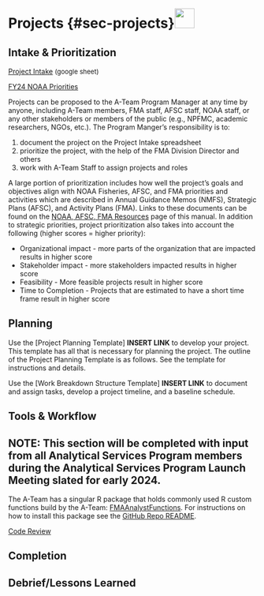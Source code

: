 # Projects {#sec-projects}![](_img/analytics_icon.png){height=40px}

## Intake & Prioritization

 [Project Intake](Link to be added) <font size="2"> (google sheet) </font>
 
 [FY24 NOAA Priorities](LINK TO BE ADDED)
 
 Projects can be proposed to the A-Team Program Manager at any time by anyone, including A-Team members, FMA staff, AFSC staff, NOAA staff, or any other stakeholders or members of the public (e.g., NPFMC, academic researchers, NGOs, etc.).  The Program Manger's responsibility is to:    
 
  1. document the project on the Project Intake spreadsheet    
  2. prioritize the project, with the help of the FMA Division Director and others    
  3. work with A-Team Staff to assign projects and roles
 
 A large portion of prioritization includes how well the project's goals and objectives align with NOAA Fisheries, AFSC, and FMA priorities and activities which are described in Annual Guidance Memos (NMFS), Strategic Plans (AFSC), and Activity Plans (FMA).  Links to these documents can be found on the [NOAA, AFSC, FMA Resources](999-NOAA-AFSC-FMA-resources.qmd#sec-resources) page of this manual.  In addition to strategic priorities, project prioritization also takes into account the following (higher scores = higher priority):    
 
  * Organizational impact - more parts of the organization that are impacted results in higher score    
  * Stakeholder impact - more stakeholders impacted results in higher score    
  * Feasibility - More feasible projects result in higher score    
  * Time to Completion - Projects that are estimated to have a short time frame result in higher score    
  
## Planning

Use the [Project Planning Template] **INSERT LINK** to develop your project. This template has all that is necessary for planning the project.  The outline of the Project Planning Template is as follows.  See the template for instructions and details. 

Use the [Work Breakdown Structure Template] **INSERT LINK** to document and assign tasks, develop a project timeline, and a baseline schedule.

<!-- 1. Executive Summary - give an overview of the project and purpose     -->
<!-- 2. Project Justification - a brief justification for the project     -->
<!-- 3. Project Governance - how tasks are assigned, how conflict is resolved, etc.     -->
<!-- 4. Project Scope - what is in versus out of the project     -->
<!-- 5. Deliverables     -->
<!-- 6. Work Breakdown Structure - Use the Work Breakdown Structure Template to document and assign tasks, develop a project timeline, and a baseline schedule.     -->
<!-- 7. Stakeholders - who they are and how they are impacted     -->
<!-- 8. Baseline Schedule - an expected timeline to gauge progress against -->
<!-- 9. Milestone List - major milestones and expected dates     -->
<!-- 10. Change Management Plan - how and who will manage and approve changes to scope     -->
<!-- 11. Project Scope Management Plan - who manages and approves scope and final project     -->
<!-- 12. Analytical Plan - describe the analyses, statistical methods and plan for technical review of outputs and code -->
<!-- 13. Communications Management Plan - who needs to be informed and at what stages and times during the project     -->
<!-- 14. Resource Management Plan - what *non-human* resources are needed, include costs if purchases are going to be made.  Include estimates of travel & publication costs.     -->
<!-- 15. Human Resources Management Plan - staffing needs, including skills sets and training.     -->
<!-- 16. Human Resource Requirement Calendar - provide estimates of the time needed for each team member.     -->
<!-- 17. Schedule Management Plan - explain how changes to the schedule will be managed and accommodated to meet project goals     -->
<!-- 18. Quality Management Plan - explain how quality control measures will ensure the final quality of the deliverables     -->
<!-- 19. Risk Management Plan - how will risks be identified, analyzed and mitigated against.  Use a Risk Log to catalog risks.     -->
<!-- 20. Quality Baseline - define success for the project -->



## Tools & Workflow

## NOTE: This section will be completed with input from all Analytical Services Program members during the Analytical Services Program Launch Meeting slated for early 2024.

The A-Team has a singular R package that holds commonly used R custom functions build by the A-Team: [FMAAnalystFunctions](https://github.com/Alaska-Fisheries-Monitoring-Analytics/FMAAnalystFunctions).  For instructions on how to install this package see the [GitHub Repo README](https://github.com/Alaska-Fisheries-Monitoring-Analytics/FMAAnalystFunctions#fma-analyst-functions).

[Code Review](071-collaborate.qmd)

## Completion

## Debrief/Lessons Learned

<!-- ## Tools -->

<!-- * Keep only 1 working instance     -->
<!-- * Use Github or other version control     -->
<!-- * Document Q&A, e.g., by using Github Issues     -->
<!--   * alternatively use Google Docs to track project history     -->
<!--   * create a minimal reproducible example, aka [repex](https://stackoverflow.com/help/minimal-reproducible-example)     -->

<!-- ### Software -->
<!--  [Building R Packages](https://r-pkgs.org/) -->



<!-- ## Project Management {#sec-project-mgmt} -->

<!-- 1. Benefits Analysis -->
<!--     a. Tangible     -->
<!--         i. estimate     -->
<!--     b. Intangible -->
<!-- 2. Charter - What - gives approval for planning     -->
<!--     a. Need    -->
<!--     b. Objectives    -->
<!--     c. Requirements    -->
<!--     d. Scope    -->
<!--     e. Schedule, milestones, budget    -->
<!--     f. key stakeholders    -->
<!--     g. risks    -->
<!--     h. deliverables    -->
<!--     i. success criteria -->
<!-- 3. Stakeholder     -->
<!--     a. stakeholder register     -->
<!--     b. stakeholder issue log -->
<!-- 4. Benefits Analysis     -->
<!-- 5. Plan - Why?     -->
<!--     a. May undergo many iterations     -->
<!--     b. Formal documentation of plans for:     -->
<!--         i. stakeholder communication and management     -->
<!--         ii. quality management     -->
<!--         iii. scope     -->
<!--         iv. schedule     -->
<!--         v. risk     -->
<!-- 6. Kick-Off Meeting     -->
<!--     a. Announce start of project     -->
<!--     b. Communicate vision     -->
<!--     c. Introduce key details - milestones, risks, communication plan, meeting schedule, policies     -->

<!-- ### Planning -->
<!-- #### Scope - HOW -->
<!-- Developing a detailed description of the project - how will we work? Scope needs to be managed carefully to prevent mission creep. -->

<!-- * How is the scope defined?     -->
<!-- * How is scope validated and controlled?     -->
<!-- * How is scope managed throughout the project?     -->
<!-- * How are requirements planned, tracked, and reported?     -->
<!-- * How are changes in scope and requirements managed?     -->
<!-- * How are priorities defined?     -->
<!-- * How are metrics defined?     -->

 

